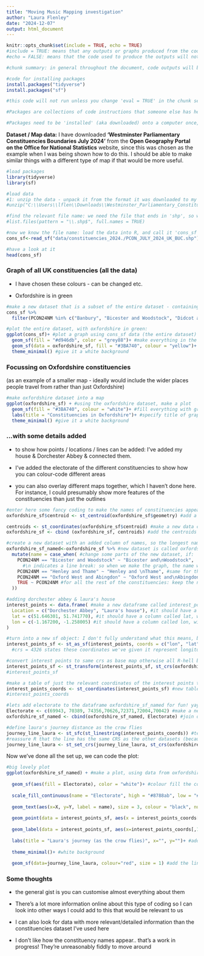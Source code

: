 ```yaml
---
title: "Moving Music Mapping investigation"
author: "Laura Flenley"
date: "2024-12-07"
output: html_document
---
```


```r
knitr::opts_chunk$set(include = TRUE, echo = TRUE)
#include = TRUE: means that any outputs or graphs produced from the code will be shown in the final document
#echo = FALSE: means that the code used to produce the outputs will not be printed in the final document 

#chunk summary: in general throughout the document, code outputs will be shown, but not the code used to produce them: unless specified otherwise in a specific chunk
```

<!--### 1. Install packages--> 

```r
#code for installing packages
install.packages("tidyverse")
install.packages("sf")

#this code will not run unless you change 'eval = TRUE' in the chunk setup: because I already have the packages installed on my computer, so I do not need to install them each time I run the code. They are included so that anyone else looking to run this code can install the packages if they do not have them installed already.

#Packages are collections of code instructions that someone else has helpfully made, that make it easier to do particular things - like a shortcut. I will use the 'tidyverse' package (has code for plotting graphs) and 'sf' package (has code for making maps alongside the tidyverse package).

#Packages need to be 'installed' (aka downloaded) onto a computer once, but not a second time. 

```

<!-- ### 2.  Load packages and data -->

**Dataset / Map data:** I have downloaded **'Westminster Parliamentary Constituencies Boundaries July 2024'** from the **Open Geography Portal on the Office for National Statistics** website, since this was chosen as the example when I was being shown how to do this. I should be able to make similar things with a different type of map if that would be more useful.

```r
#load packages
library(tidyverse)
library(sf)

#load data
#1: unzip the data - unpack it from the format it was downloaded to my computer in
#unzip("C:\\Users\\lflen\\Downloads\\Westminster_Parliamentary_Constituencies_July_2024_Boundaries_UK_BUC_2322505427074709226.zip")

#find the relevant file name: we need the file that ends in 'shp', so we ask R to look for it and then tell us the name of the file
#list.files(pattern = "\\.shp$", full.names = TRUE)

#now we know the file name: load the data into R, and call it 'cons_sf'
cons_sf<-read_sf("data/constituencies_2024./PCON_JULY_2024_UK_BUC.shp")

#have a look at it 
head(cons_sf)

```

### Graph of all UK constituencies (all the data)

- I have chosen these colours - can be changed etc.

- Oxfordshire is in green

```r

#make a new dataset that is a subset of the entire dataset - containing only oxfordshire constituencies. we will call it 'oxfordshire_sf'
cons_sf %>%
  filter(PCON24NM %in% c("Banbury", "Bicester and Woodstock", "Didcot and Wantage", "Henley and Thame", "Oxford East", "Oxford West and Abingdon", "Witney")) -> oxfordshire_sf

#plot the entire dataset, with oxfordshire in green: 
ggplot(cons_sf)+ #plot a graph using cons_sf data (the entire dataset)
  geom_sf(fill = "#d946db", color = "grey88")+ #make everything in the dataset filled in pink, with gray outlines
  geom_sf(data = oxfordshire_sf, fill = "#3BA740", colour = "yellow")+ #add on top: oxfordshire constituencies, filled in green, with yellow outlines
  theme_minimal() #give it a white background

```

### Focussing on Oxfordshire constituencies

(as an example of a smaller map - ideally would include the wider places people travel from rather than just Oxfordshire)
```r

#make oxfordshire dataset into a map
ggplot(oxfordshire_sf) + #using the oxfordshire dataset, make a plot
  geom_sf(fill = "#3BA740", colour = "white")+ #fill everything with green, and include white outlines to constituencies
  labs(title = "Constituencies in Oxfordshire")+ #specify title of graph
  theme_minimal() #give it a white background


```

### ...with some details added

- to show how points / locations / lines can be added: I've added my house & Dorchester Abbey & connected them.

- I've added the electorate of the different constituencies to show how you can colour-code different areas

- you can also overlay different maps together, which I haven't done here. For instance, I could presumably show more features of the constituencies than just the outlines

```r

#enter here some fancy coding to make the names of constituencies appear
oxfordshire_sf$centroid <- st_centroid(oxfordshire_sf$geometry) #add a column called 'centroid' to our oxfordshire dataset. this column should contain the information about the location of the center of each constituency. We're telling R to calculate these centre locations, using the readymade function st_centroid() and the 'geometry' column that is already in our dataset 

centroids <- st_coordinates(oxfordshire_sf$centroid) #make a new data column called centroids. we want it to contain the coordinates of the centroids, which it should obtain from the centroid column we just made before. R will work out the coordinates by using the function st_coordinates()
oxfordshire_sf <- cbind (oxfordshire_sf, centroids) #add the centroids data object we just made to the oxfordshire dataset: now we know the coordinates of the centre of each constituency, so that we can position the constituency names in the middle of each constituency.

#create a new dataset with an added column of names, so the longest names can have line breaks incorporated when we make our plot = looks nicer
oxfordshire_sf_named<-oxfordshire_sf %>% #new dataset is called oxfordshire_sf_named, which starts off as being a copy of oxfordshire_sf
  mutate(name = case_when( #change some parts of the new dataset, if:
    PCON24NM == "Bicester and Woodstock" ~ "Bicester and\nWoodstock",  #if the name is Bicester and Woodstock, change the name to Bicester and \nWoodstock
      #\n indicates a line break: so when we make the graph, the name will not be one very long thin line
    PCON24NM == "Henley and Thame" ~ "Henley and \nThame", #same for this
    PCON24NM == "Oxford West and Abingdon" ~ "Oxford West and\nAbingdon", #same for this
    TRUE ~ PCON24NM #for all the rest of the constituencies: keep the name the same (no linebreak - because I've decided they don't need one)
  ))

#adding dorchester abbey & laura's house
interest_points <- data.frame( #make a new dataframe called interest_points, which will have in it:
  Location = c("Dorchester Abbey", "Laura's house"), #it should have a column called location, with dorchester abbey & laura's house as rows
  lat = c(51.646301, 51.741770), #it should have a column called lat, with these values (latitude - found on google)
  lon = c(-1.167200, -1.258005) #it should have a column called lon, with these values (longitude - found on google)
)

#turn into a new sf object: I don't fully understand what this means, but R needs us to do this if we want to mak e the dataset into a map
interest_points_sf <- st_as_sf(interest_points, coords = c("lon", "lat"), crs = 4326)
  #crs = 4326 states these coordinates we've given it represent longitude & latitude on earth's surface

#convert interest points to same crs as base map otherwise all R-hell breaks loose apparently 
interest_points_sf <- st_transform(interest_points_sf, st_crs(oxfordshire_sf_named))
#interest_points_sf

#make a table of just the relevant coordinates of the interest points to add the points to the map
interest_points_coords <- st_coordinates(interest_points_sf) #new table has the coordinates we just put into our interest_points_sf file; but specifically just as numbers rather than some cryptic coding language thing
#interest_points_coords

#lets add electorate to the dataframe oxfordshire_sf_named for fun! yay
Electorate <- c(69943, 70389, 74356,70626,72371,72004,70042) #make a new table with the electorate, listed in the same order as the constituencies appear in the table (alphabetically). this data comes from wikipedia
oxfordshire_sf_named <- cbind(oxfordshire_sf_named, Electorate) #join on the electorate as a column to our master oxfordshire dataset

#define laura's journey distance as the crow flies
journey_line_laura <- st_sfc(st_linestring(interest_points_coords)) #tell it to make a line, using the coordinates of the two points, from our coordinates table
#reassure R that the line has the same CRS as the other datasets (because we already converted it to the right crs before extracting the coordinates)
journey_line_laura <- st_set_crs(journey_line_laura, st_crs(oxfordshire_sf_named))

```

Now we've done all the set up, we can code the plot:

```r

#big lovely plot
ggplot(oxfordshire_sf_named) + #make a plot, using data from oxfordshire_sf_named
  
  geom_sf(aes(fill = Electorate), color = "white")+ #colour fill the constituencies based on the electorate values, and give them white boundaries
  
  scale_fill_continuous(name = "Electorate", high = "#8788ab", low = "#cacbdf")+ #higher electorate values should be darker purple, lower values should be lighter purple
  
  geom_text(aes(x=X, y=Y, label = name), size = 3, colour = "black", nudge_y=+2500, nudge_x=-1500)+ #add the constituency names, using the 'name' column we added (has the line breaks we want). put them text size 3, black text, and move them a bit up & left (so they don't all overlap other text)
  
  geom_point(data = interest_points_sf, aes(x = interest_points_coords[,1], y = interest_points_coords[,2]), colour = "#770088", size = 3, pch = 19) + #add our points of interest, with size 3 purple dots, using the data from the table we made (interest_points_sf), and getting the coordinates from the coordinates table we made
  
  geom_label(data = interest_points_sf, aes(x=interest_points_coords[,1], y = interest_points_coords[,2], label = Location), size = 3, nudge_y = -1300, nudge_x = 3500, colour = "#770088", label.padding = unit(0.1, "lines"), label.size=0, alpha = 0.5)+ #add names to the locations: names should be the 'Location' column from the data table interest_points_sf, using the same coordinates as the points (from the coordinates data interest_points_coords). don't put lines round the outside of labels, make the labels a bit transparent, and move them down and right a bit so they don't overlap the actual points
  
  labs(title = "Laura's journey (as the crow flies)", x="", y="")+ #add a title, and take away the x and y axis names - otherwise it just says X and Y
  
  theme_minimal()+ #white background
  
  geom_sf(data=journey_line_laura, colour="red", size = 1) #add the line between the points: from the line dataset we specified; make it size 1, and red.


```

### Some thoughts

- the general gist is you can customise almost everything about them

- There's a lot more information online about this type of coding so I can look into other ways I could add to this that would be relevant to us

- I can also look for data with more relevant/detailed information than the constituencies dataset I've used here
 
- I don't like how the constituency names appear.. that's a work in progress! They're unreasonably fiddly to move around

<!-- **REMOVED GRAPHS** 

1. an attempt to move one label down a bit - worked but duplicated the name so it was on there twice.
ggplot(oxfordshire_sf_named) +
geom_sf(fill = "#3BA740", colour = "white")+
geom_text(aes(x=X, y=Y, label = name), size = 3, colour = "black")+
geom_text(data = oxfordshire_sf_named %>% filter(name == "Oxford West and\nAbingdon"),
aes(x = X, y = Y - 2500, label = name),  
size = 3, colour = "red")+
labs(title = "Constituencies in Oxfordshire")+
theme_minimal()

#trying to move it down - didn't work
ggplot(oxfordshire_sf_named) +
  geom_sf(fill = "#3BA740", colour = "white") +  # Base map
  geom_text(aes(x = X, y = Y, label = name), size = 3, colour = "black") +  # Original labels in black
  # Adjust label for "Bicester and Woodstock" using mutate or case_when in the aes
  geom_text(aes(x = X, y = ifelse(name == "Bicester and Woodstock", Y - 1, Y),  # Move down for "Bicester and Woodstock"
                label = name), 
            size = 3, colour = ifelse(oxfordshire_sf_named$name == "Bicester and Woodstock", "red", "black"))  # Change color conditionally

#trying to have the graph without the original label for oxford west and abingdon, so it could be added after. but it didn't work.
ggplot(oxfordshire_sf_named) +
  geom_sf(fill = "#3BA740", colour = "white")+
  geom_text(data = oxfordshire_sf_named %>% filter(name != "Oxford West and Abingdon"), aes(x=X, y=Y, label = name), size = 2, colour = "black")+
  labs(title = "Constituencies in Oxfordshire")+
  theme_minimal()
  
##attempt to change the coordinates of the centroid - didn't work - chatgpt was not referring to the centroid coordinate in the right way. we got closer but i'm fed up

oxfordshire_sf_named_adjusted <- oxfordshire_sf_named %>%
  mutate(Y_centroid = ifelse(name == "Oxford West and Abingdon", Y_centroid - 2500, Y_centroid)  # Adjust Y for Oxford West and Abingdon
  )

oxfordshire_sf_named_adjusted %>%
  filter(name == "Oxford West and\nAbingdon") %>%
  select(name, Y)

head(oxfordshire_sf_named)

ggplot(oxfordshire_sf_named_adjusted) +
  geom_sf(fill = "#3BA740", colour = "white")+
  geom_text(aes(x=X, y=Y, label = name), size = 2, colour = "black")+
  labs(title = "Constituencies in Oxfordshire")+
  theme_minimal()

-->



